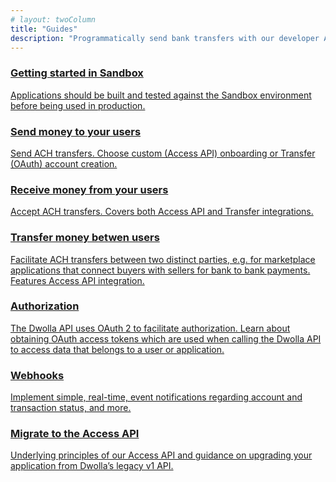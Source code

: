 ```yaml
---
# layout: twoColumn
title: "Guides"
description: "Programmatically send bank transfers with our developer API."
---
```


<nav className="grid-nav">
  <a
    href="/guides/sandbox-setup"
    className="icon-guides-sandbox-featured grid-nav__item grid-nav__item--large"
  >
    <h3>Getting started in Sandbox</h3>
    <p>
      Applications should be built and tested against the Sandbox environment
      before being used in production.
    </p>
  </a>
  <a
    href="/guides/send-money"
    className="icon-guides-send-small grid-nav__item"
  >
    <h3>Send money to your users</h3>
    <p>
      Send ACH transfers. Choose custom (Access API) onboarding or Transfer
      (OAuth) account creation.
    </p>
  </a>
  <a
    href="/guides/receive-money"
    className="icon-guides-receive-small grid-nav__item"
  >
    <h3>Receive money from your users</h3>
    <p>
      Accept ACH transfers. Covers both Access API and Transfer integrations.
    </p>
  </a>
  <a
    href="/guides/transfer-money-between-users"
    className="icon-guides-transfer-small grid-nav__item"
  >
    <h3>Transfer money betwen users</h3>
    <p>
      Facilitate ACH transfers between two distinct parties, e.g. for
      marketplace applications that connect buyers with sellers for bank to bank
      payments. Features Access API integration.
    </p>
  </a>
  <a href="/guides/auth" className="icon-guides-oauth-small grid-nav__item">
    <h3>Authorization</h3>
    <p>
      The Dwolla API uses OAuth 2 to facilitate authorization. Learn about
      obtaining OAuth access tokens which are used when calling the Dwolla API
      to access data that belongs to a user or application.
    </p>
  </a>
  <a
    href="/guides/webhooks"
    className="icon-guides-web-hooks-small grid-nav__item"
  >
    <h3>Webhooks</h3>
    <p>
      Implement simple, real-time, event notifications regarding account and
      transaction status, and more.
    </p>
  </a>
  <a
    href="/guides/migrate-to-v2"
    className="icon-guides-v1-to-v2-small grid-nav__item"
  >
    <h3>Migrate to the Access API</h3>
    <p>
      Underlying principles of our Access API and guidance on upgrading your
      application from Dwolla’s legacy v1 API.
    </p>
  </a>
</nav>
